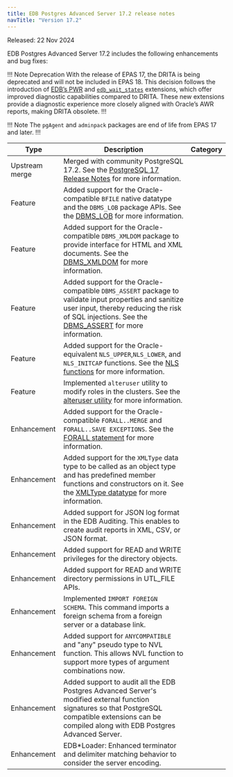 ```yaml
---
title: EDB Postgres Advanced Server 17.2 release notes
navTitle: "Version 17.2"
---
```


Released: 22 Nov 2024

EDB Postgres Advanced Server 17.2 includes the following enhancements and bug fixes:

!!! Note Deprecation
With the release of EPAS 17, the DRITA is being deprecated and will not be included in EPAS 18. This decision follows the introduction of [EDB’s PWR](/pwr/latest/) and [`edb_wait_states`](/pg_extensions/wait_states/) extensions, which offer improved diagnostic capabilities compared to DRITA. These new extensions provide a diagnostic experience more closely aligned with Oracle’s AWR reports, making DRITA obsolete.
!!!

!!! Note 
The `pgAgent` and `adminpack` packages are end of life from EPAS 17 and later.
!!!

| Type           | Description                                                                                                                                                                                                                                                                                                          | Category |
|----------------|----------------------------------------------------------------------------------------------------------------------------------------------------------------------------------------------------------------------------------------------------------------------------------------------------------------------|----------|
| Upstream merge | Merged with community PostgreSQL 17.2. See the [PostgreSQL 17 Release Notes](https://www.postgresql.org/docs/17/release-17-2.html) for more information.                                                                                                                                                             |          |
| Feature        | Added support for the Oracle-compatible `BFILE` native datatype and the `DBMS_LOB` package APIs. See the [DBMS_LOB](../reference/oracle_compatibility_reference/epas_compat_bip_guide/03_built-in_packages/06_dbms_lob/) for more information.                                                                       |          |
| Feature        | Added support for the Oracle-compatible `DBMS_XMLDOM` package to provide interface for HTML and XML documents. See the [DBMS_XMLDOM](../reference/oracle_compatibility_reference/epas_compat_bip_guide/03_built-in_packages/dbms_xmldom) for more information.                                                       |          |
| Feature        | Added support for the Oracle-compatible `DBMS_ASSERT` package to validate input properties and sanitize user input, thereby reducing the risk of SQL injections. See the [DBMS_ASSERT](../reference/oracle_compatibility_reference/epas_compat_bip_guide/03_built-in_packages/01a_dbms_assert) for more information. |          |
| Feature        | Added support for the Oracle-equivalent `NLS_UPPER`,`NLS_LOWER`, and `NLS_INITCAP` functions. See the [NLS functions](../reference/sql_reference/03_functions_and_operators/nls_functions) for more information.                                                                                                     |          |
| Feature        | Implemented `alteruser` utility to modify roles in the clusters. See the [alteruser utility](/tools/alteruser_utility/) for more information.                                                                                                                                                                        |          |
| Enhancement    | Added support for the Oracle-compatible `FORALL..MERGE` and `FORALL..SAVE EXCEPTIONS`. See the [FORALL statement](../application_programming/epas_compat_spl/12_working_with_collections/03_using_the_forall_statement/) for more information.                                                                       |          |
| Enhancement    | Added support for the `XMLType` data type to be called as an object type and has predefined member functions and constructors on it. See the [XMLType datatype](../reference/sql_reference/02_data_types/06_xml_type) for more information.                                                                          |          |
| Enhancement    | Added support for JSON log format in the EDB Auditing. This enables to create audit reports in XML, CSV, or JSON format.                                                                                                                                                                                             |          |
| Enhancement    | Added support for READ and WRITE privileges for the directory objects.                                                                                                                                                                                                                                               |          |
| Enhancement    | Added support for READ and WRITE directory permissions in UTL_FILE APIs.                                                                                                                                                                                                                                             |          |
| Enhancement    | Implemented `IMPORT FOREIGN SCHEMA`. This command imports a foreign schema from a foreign server or a database link.                                                                                                                                                                                                 |          |
| Enhancement    | Added support for `ANYCOMPATIBLE` and "any" pseudo type to NVL function. This allows NVL function to support more types of argument combinations now.                                                                                                                                                                |          |
| Enhancement    | Added support to audit all the EDB Postgres Advanced Server's modified external function signatures so that PostgreSQL compatible extensions can be compiled along with EDB Postgres Advanced Server.                                                                                                                |          |
| Enhancement    | EDB*Loader: Enhanced terminator and delimiter matching behavior to consider the server encoding.                                                                                                                                                                                                                     |          |

